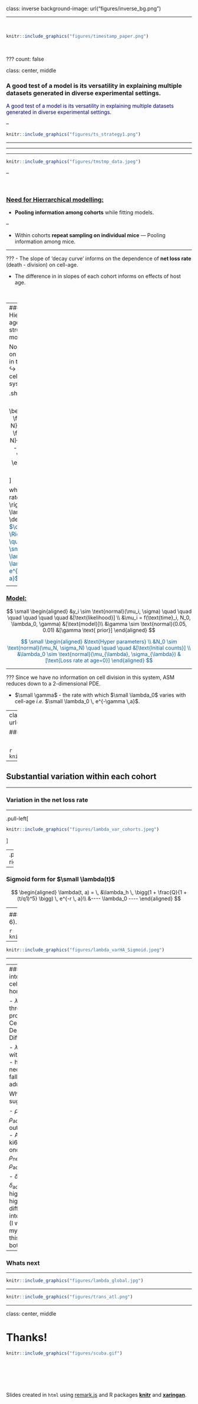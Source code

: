 
class: inverse
background-image: url("figures/inverse_bg.png")

<hr>
</br>


```r

knitr::include_graphics("figures/timestamp_paper.png")
```

</br>

???
count: false

class: center, middle

### A good test of a model is its versatility in explaining multiple datasets generated in diverse experimental settings.

<p style="color:navy;">A good test of a model is its versatility in explaining multiple datasets generated in diverse experimental settings.</p>

--

```r

knitr::include_graphics("figures/ts_strategy1.png")
```

<hr>
---

<hr>

```r

knitr::include_graphics("figures/tmstmp_data.jpeg")
```

--

</br>

### <u>Need for Hierrarchical modelling:</u>

- **Pooling information among cohorts** while fitting models.

--

- Within cohorts **repeat sampling on individual mice** &mdash; Pooling information among mice.

<hr>

???
- The slope of 'decay curve' informs on the dependence of <strong>net loss rate</strong> (death - division) on cell-age.


- The difference in in slopes of each cohort informs on effects of host age.

</br>

---
### Hierarchical age-structured model
<hr>

No information on cell division in this system </br>
&#8618; We track cell-age in this system using,

.shadedbox2[
$$
\small
\begin{aligned}
\frac{\partial N}{\partial t} + \frac{\partial N}{\partial a} = -\lambda(a) \,\, N(t, a), 
\end{aligned}
$$
]

where, net loss rate $\small \rightarrow \lambda = \delta - \rho$
<span style="color:#035AA6;">
$\quad \Rightarrow \quad \quad \small  \lambda(a) = \lambda_0 \, e^{-\gamma \, a}$
</span>

<hr>
--

### <u>Model:</u>

$$
\small
\begin{aligned}
&y_i \sim \text{normal}(\mu_i, \sigma) \quad \quad \quad \quad \quad \quad  &[\text{likelihood}] \\
&\mu_i = f(\text{time}_i, N_0, \lambda_0, \gamma)  &[\text{model}]\\
&\gamma \sim \text{normal}(0.05, 0.01) &[\gamma \text{ prior}]
\end{aligned}
$$



<span style="color:#035AA6;">
$$
\small
\begin{aligned}
&\text{Hyper parameters} \\
&N_0 \sim \text{normal}(\mu_N, \sigma_N) \quad \quad \quad  &[\text{Initial counts}]  \\
&\lambda_0 \sim \text{normal}(\mu_{\lambda}, \sigma_{\lambda})   &[\text{Loss rate at age=0}] 
\end{aligned}
$$
</span>

<hr>

???
Since we have no information on cell division in this system,
ASM reduces down to a 2-dimensional PDE.

- $\small \gamma$ - the rate with which $\small \lambda_0$ varies with cell-age _i.e._ 
$\small \lambda_0 \, e^{-\gamma \,a}$. 


---
<hr>
</br>


```r
library(kableExtra)
model_compare <- function(looiclist){
  deltaloo_list <- looiclist - min(looiclist) # delta loo-ic
  akaikewt_numerator <- function(x) exp(-0.5 * x) ## akaike wt
  akaikewt_list <- sapply(deltaloo_list, akaikewt_numerator) * 100/sum(exp(- 0.5 * deltaloo_list))
  export_table <- data.frame('deltaloo' = round(deltaloo_list, 2),
                             'Akaike_wt' = round(akaikewt_list, 2))
  colnames(export_table)[1:2] <-  c(paste0('\u0394', 'LooIC'), 
                                    paste0('Akaike weight ', '\u0025'))
  return(export_table)
}


ts_loolist1 <- c(-79.811369, -6.756027, 234.129347, 236.897557)
ts_table1 <- model_compare(ts_loolist1)
rownames(ts_table1) <- c(paste0("N0: mice and ", '\u03bb', ': cohort'),
                         paste0("N0: mice and ", '\u03bb', ': mice'),
                         paste0("N0: cohort and ", '\u03bb', ': mice'),
                         paste0("N0: mice"))
ts_table1 %>%
  kable(caption = "Comparison of the ASM hierarchical models") %>%
  kable_styling(font_size = 15) %>%
  row_spec(which(ts_table1$ΔLooIC == 0), bold = T, color = "navy", background = "skyblue")

```


</br>

```r

knitr::include_graphics("figures/tmstmp_fit.jpeg")
```

<hr>

---
class: inverse, center
background-image: url("figures/inverse_bg.png")

### Variation in the initial counts
<hr>

</br>

```r

knitr::include_graphics("figures/tmstmp_N0.jpeg")
```

--

##  Substantial variation within each cohort 

---

### Variation in the net loss rate
<hr>

.pull-left[
```r

knitr::include_graphics("figures/lambda_var_cohorts.jpeg")
```
]

--
.pull-right[
```r

knitr::include_graphics("figures/lambda_varHA.jpeg")
```
]

--

### Sigmoid form for $\small \lambda(t)$

$$
\begin{aligned}
\lambda(t, a) = \, &\lambda_h \, \bigg(1 + \frac{Q}{1 + (t/q1)^5} \bigg) \, e^{-r \, a}\\
&----  \lambda_0 ----
\end{aligned}
$$

---
<hr>

### Similar statistical support from the data $(\small \Delta$ LooIC $\sim 6)$.


```r

knitr::include_graphics("figures/model_fit_lambdaHA_sigmoid.jpeg")
```

--


```r

knitr::include_graphics("figures/lambda_varHA_Sigmoid.jpeg")
```

<hr>
---
### Insights into naive T cell homeostasis
<hr>

- $\lambda = \delta - \rho$ - three different processes: 
  - Cell division, 
  - Death and 
  - Differentiation.
  
- $\lambda$ varies with host age
  - higher in neonates and falls down in adults.
  
What it suggests:

- $\rho_\text{neonates}  <  \rho_\text{adults}$  
  - rules out LIP model.
  - Also from ki67 data in onotgeny --> $\rho_\text{neonates}  \nless \rho_\text{adults}$  
  
- $\delta_\text{neonates}  >  \delta_\text{adults}$  
  - higher death
  - higher differentiation into memory. (I would put my money on this).
  - or both.

---

### Whats next
<hr>

```r

knitr::include_graphics("figures/lambda_global.jpg")
```

---


```r

knitr::include_graphics("figures/trans_atl.png")
```
---

class: center, middle

# Thanks!


```r

knitr::include_graphics("figures/scuba.gif")
```


</br>
</br>
</br>
</br>


Slides created in `html` using [remark.js](https://remarkjs.com) and R packages [**knitr**](http://yihui.name/knitr) and [**xaringan**](https://github.com/yihui/xaringan).

